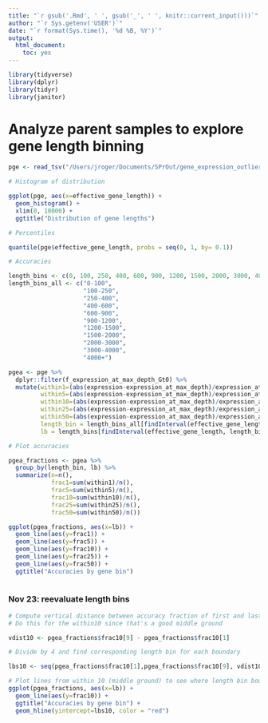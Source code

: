```yaml
---
title: "`r gsub('.Rmd', ' ', gsub('_', ' ', knitr::current_input()))`"
author: "`r Sys.getenv('USER')`"
date: "`r format(Sys.time(), '%d %B, %Y')`"
output:
  html_document:
    toc: yes
---
```


```r

library(tidyverse)
library(dplyr)
library(tidyr)
library(janitor)

```

# Analyze parent samples to explore gene length binning

```r

pge <- read_tsv("/Users/jroger/Documents/SPrOut/gene_expression_outlier_accuracy/accuracy_calculation/data/in/per_gene_expression.tsv.gz")

# Histogram of distribution

ggplot(pge, aes(x=effective_gene_length)) +
  geom_histogram() +
  xlim(0, 10000) +
  ggtitle("Distribution of gene lengths")

# Percentiles

quantile(pge$effective_gene_length, probs = seq(0, 1, by= 0.1))

# Accuracies

length_bins <- c(0, 100, 250, 400, 600, 900, 1200, 1500, 2000, 3000, 4000)
length_bins_all <- c("0-100",
                     "100-250",
                     "250-400",
                     "400-600",
                     "600-900",
                     "900-1200",
                     "1200-1500",
                     "1500-2000",
                     "2000-3000",
                     "3000-4000",
                     "4000+")

pgea <- pge %>%
  dplyr::filter(f_expression_at_max_depth_Gt0) %>%
  mutate(within1=(abs(expression-expression_at_max_depth)/expression_at_max_depth)<=0.01,
         within5=(abs(expression-expression_at_max_depth)/expression_at_max_depth)<=0.05,
         within10=(abs(expression-expression_at_max_depth)/expression_at_max_depth)<=0.10,
         within25=(abs(expression-expression_at_max_depth)/expression_at_max_depth)<=0.25,
         within50=(abs(expression-expression_at_max_depth)/expression_at_max_depth)<=0.50,
         length_bin = length_bins_all[findInterval(effective_gene_length, length_bins)],
         lb = length_bins[findInterval(effective_gene_length, length_bins)])

# Plot accuracies

pgea_fractions <- pgea %>%
  group_by(length_bin, lb) %>%
  summarize(n=n(),
            frac1=sum(within1)/n(),
            frac5=sum(within5)/n(),
            frac10=sum(within10)/n(),
            frac25=sum(within25)/n(),
            frac50=sum(within50)/n())

ggplot(pgea_fractions, aes(x=lb)) +
  geom_line(aes(y=frac1)) +
  geom_line(aes(y=frac5)) +
  geom_line(aes(y=frac10)) +
  geom_line(aes(y=frac25)) +
  geom_line(aes(y=frac50)) +
  ggtitle("Accuracies by gene bin")
  

```

### Nov 23: reevaluate length bins

```r

# Compute vertical distance between accuracy fraction of first and last bin
# Do this for the within10 since that's a good middle ground

vdist10 <- pgea_fractions$frac10[9] - pgea_fractions$frac10[1]

# Divide by 4 and find corresponding length bin for each boundary

lbs10 <- seq(pgea_fractions$frac10[1],pgea_fractions$frac10[9], vdist10/4)

# Plot lines from within 10 (middle ground) to see where length bin boundaries should be
ggplot(pgea_fractions, aes(x=lb)) +
  geom_line(aes(y=frac10)) +
  ggtitle("Accuracies by gene bin") +
  geom_hline(yintercept=lbs10, color = "red")

```
